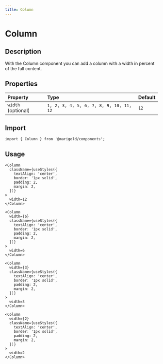 ```yaml
---
title: Column
---
```


# Column

## Description

With the Column component you can add a column with a width in percent of the full content.

## Properties

| Property           | Type                                    | Default |
| :----------------- | :-------------------------------------- | :------ |
| `width` (optional) | `1, 2, 3, 4, 5, 6, 7, 8, 9, 10, 11, 12` | `12`    |

## Import

```tsx code
import { Column } from '@marigold/components';
```

## Usage

```tsx
<Column
  className={useStyles({
    textAlign: 'center',
    border: '1px solid',
    padding: 2,
    margin: 2,
  })}
>
  width=12
</Column>
```

```tsx
<Column
  width={6}
  className={useStyles({
    textAlign: 'center',
    border: '1px solid',
    padding: 2,
    margin: 2,
  })}
>
  width=6
</Column>
```

```tsx
<Column
  width={3}
  className={useStyles({
    textAlign: 'center',
    border: '1px solid',
    padding: 2,
    margin: 2,
  })}
>
  width=3
</Column>
```

```tsx
<Column
  width={2}
  className={useStyles({
    textAlign: 'center',
    border: '1px solid',
    padding: 2,
    margin: 2,
  })}
>
  width=2
</Column>
```
